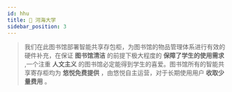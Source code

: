 ```yaml
---
id: hhu
title: 🏫 河海大学
sidebar_position: 3
---
```


>  我们在此图书馆部署智能共享存包柜，为图书馆的物品管理体系进行有效的硬件补充，在保证 **图书馆清洁** 的前提下极大程度的 **保障了学生的使用需求** ,一个注重 **人文主义** 的图书馆必定能得到学生的喜爱。图书馆所有的智能共享寄存柜均为 **悠悦免费提供** ，由悠悦自主运营，对于长期使用用户 **收取少量费用** 。

